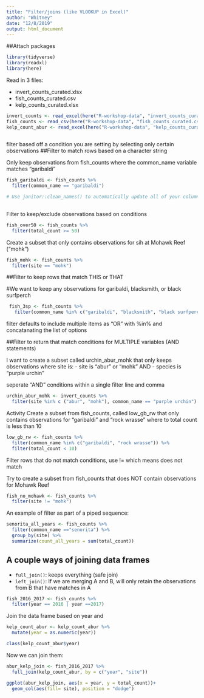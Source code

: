 ```yaml
---
title: "Filter/joins (like VLOOKUP in Excel)"
author: "Whitney"
date: "12/8/2019"
output: html_document
---
```


##Attach packages

```r
library(tidyverse)
library(readxl)
library(here)
```

Read in 3 files:

 - invert_counts_curated.xlsx
 - fish_counts_curated.csv
 - kelp_counts_curated.xlsx
 
```r
invert_counts <- read_excel(here("R-workshop-data", "invert_counts_curated.xlsx"))
fish_counts <- read_csv(here("R-workshop-data", "fish_counts_curated.csv"))
kelp_count_abur <- read_excel(here("R-workshop-data", "kelp_counts_curated.xlsx"))
  

```
 filter based off a condition you are setting by selecting only certain observations
 ##Filter to match rows based on a character string
 
 Only keep observations from fish_counts where the common_name variable matches "garibaldi"
 
```r

fish_garibaldi <- fish_counts %>%
  filter(common_name == "garibaldi")

# Use janitor::clean_names() to automatically update all of your column names to lowercase_snake_case
  
```
 
 Filter to keep/exclude observations based on conditions
 
```r
fish_over50 <- fish_counts %>% 
  filter(total_count >= 50)
```
 
 Create a subset that only contains observations for sih at Mohawk Reef ("mohk")
 
```r
fish_mohk <- fish_counts %>% 
  filter(site == "mohk")
```
 
 ##Filter to keep rows that match THIS or THAT
 
 #We want to keep any observations for garibaldi, blacksmith, or black surfperch
 
```r
 fish_3sp <- fish_counts %>% 
   filter(common_name %in% c("garibaldi", "blacksmith", "black surfperch"))
```
 
filter defaults to include multiple items as "OR" with %in% and concatanating the list of options

##Filter to return that match conditions for MULTIPLE variables (AND statements)

I want to create a subset called urchin_abur_mohk that only keeps observations where site is:
 - site is "abur" or "mohk" AND
 - species is "purple urchin"
 
 seperate "AND" conditions within a single filter line and comma
 
```r
urchin_abur_mohk <- invert_counts %>% 
  filter(site %in% c ("abur", "mohk"), common_name == "purple urchin")
```
 
 Activity
 Create a subset from fish_counts, called low_gb_rw that only contains observations for "garibaldi" and "rock wrasse" where to total count is less than 10
 
```r
low_gb_rw <- fish_counts %>% 
  filter(common_name %in% c("garibaldi", "rock wrasse")) %>% 
  filter(total_count < 10)
```
 
Filter rows that do not match conditions, use != which means does not match

Try to create a subset from fish_counts that does NOT contain observations for Mohawk Reef

```r
fish_no_mohawk <- fish_counts %>% 
  filter(site != "mohk")
```

An example of filter as part of a piped sequence:

```r
senorita_all_years <- fish_counts %>% 
  filter(common_name =="senorita") %>% 
  group_by(site) %>% 
  summarize(count_all_years = sum(total_count))
```

## A couple ways of joining data frames

- `full_join()`: keeps everything (safe join)
- `left_join()`: If we are merging A and B, will only retain the observations from B that have matches in A 

```r
fish_2016_2017 <- fish_counts %>% 
  filter(year == 2016 | year ==2017)
```

Join the data frame based on year and 

```r
kelp_count_abur <- kelp_count_abur %>% 
  mutate(year = as.numeric(year))

class(kelp_count_abur$year)
```

Now we can join them:

```r
abur_kelp_join <- fish_2016_2017 %>% 
  full_join(kelp_count_abur, by = c("year", "site"))
```

```r
ggplot(abur_kelp_join, aes(x = year, y = total_count))+
  geom_col(aes(fill= site), position = "dodge")
```


